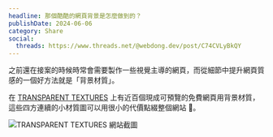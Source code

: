 ```yaml
---
headline: 那個酷酷的網頁背景是怎麼做到的？
publishDate: 2024-06-06
category: Share
social:
  threads: https://www.threads.net/@webdong.dev/post/C74CVLyBkQY
---
```


之前還在接案的時候時常會需要製作一些視覺主導的網頁，而從細節中提升網頁質感的一個好方法就是「背景材質」。

在 [TRANSPARENT TEXTURES](https://www.transparenttextures.com/) 上有近百個現成可預覽的免費網頁用背景材質，這些四方連續的小材質圖可以用很小的代價點綴整個網站 🌟。

![TRANSPARENT TEXTURES 網站截圖](./transparent-texture.webp)
